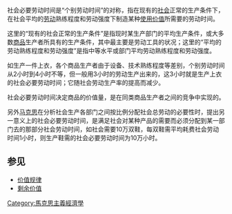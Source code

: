 {{马克思主义经济学}}

社会必要劳动时间是“个别劳动时间”的对称，指在现有的[[社会|社会]]正常的生产条件下，在社会平均的[[劳动|劳动]]熟练程度和劳动强度下制造某种[[使用价值|使用价值]]所需要的劳动时间。

这里的“现有的社会正常的生产条件”是指现时某生产部门的平均生产条件，或大多数[[商品|商品]]生产者所具有的生产条件，其中最主要是劳动工具的状况；这里的“平均的劳动熟练程度和劳动强度”是指中等水平或部门平均劳动熟练程度和劳动强度。

如生产一件上衣，各个商品生产者由于设备、技术熟练程度等差别，个别劳动时间从2小时到4小时不等，但一般用3小时的劳动生产出来的，这3小时就是生产上衣的社会必要劳动时间；它随社会劳动生产率的提高而减少。

社会必要劳动时间决定商品的价值量，是在同类商品生产者之间的竞争中实现的。

另外[[马克思|马克思]]在分析社会生产各部门之间按比例分配社会总劳动的必要性时，提出另一意义上的社会必要劳动时间，是满足社会对某种产品的需要而必须分配到某一部门去的那部分社会劳动时间，如社会需要10万双鞋，每双鞋需平均耗费社会劳动时间1小时，则生产鞋需的社会必要劳动时间为10万小时。

==参见==
*[[价值规律|价值规律]]
*[[剩余价值|剩余价值]]

{{econ-stub}}
[[Category:馬克思主義經濟學|Category:馬克思主義經濟學]]